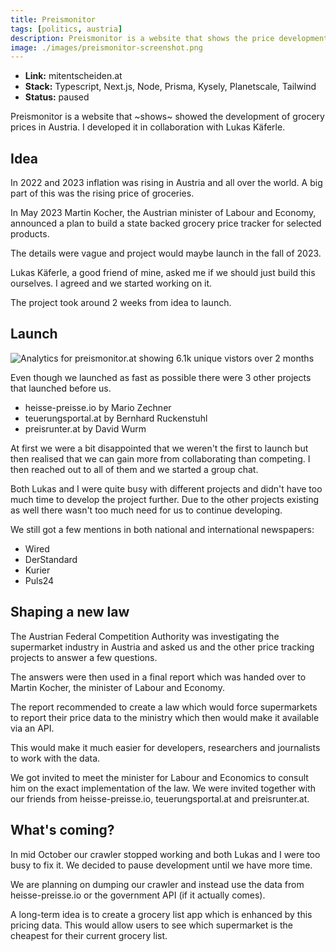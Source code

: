 ```yaml
---
title: Preismonitor
tags: [politics, austria]
description: Preismonitor is a website that shows the price development of groceries in Austria.
image: ./images/preismonitor-screenshot.png
---
```



- **Link:** <ExternalLink href="https://mitentscheiden.at">mitentscheiden.at</ExternalLink>
- **Stack:** Typescript, Next.js, Node, Prisma, Kysely, Planetscale, Tailwind
- **Status:** paused

Preismonitor is a website that ~shows~ showed the development of grocery prices in Austria. I developed it in collaboration with <ExternalLink href="https://twitter.com/LeKaeferle">Lukas Käferle</ExternalLink>.

## Idea
In 2022 and 2023 inflation was rising in Austria and all over the world. A big part of this was the rising price of groceries. 

In May 2023 Martin Kocher, the Austrian minister of Labour and Economy, announced a plan to build a state backed grocery price tracker for selected products.

The details were vague and project would maybe launch in the fall of 2023.

<ExternalLink href="https://twitter.com/LeKaeferle">Lukas Käferle</ExternalLink>, a good friend of mine, asked me if we should just build this ourselves. I agreed and we started working on it.

The project took around 2 weeks from idea to launch.

## Launch
![Analytics for preismonitor.at showing 6.1k unique vistors over 2 months](./images/preismonitor-plausible-may-july.png)

Even though we launched as fast as possible there were 3 other projects that launched before us.

- <ExternalLink href="https://heisse-preise">heisse-preisse.io</ExternalLink> by <ExternalLink href="https://twitter.com/badlogicgames">Mario Zechner</ExternalLink>
- <ExternalLink href="https://teuerungsportal.at">teuerungsportal.at</ExternalLink> by <ExternalLink href="https://twitter.com/_zumpel">Bernhard Ruckenstuhl</ExternalLink>
- <ExternalLink href="https://preisrunter.at">preisrunter.at</ExternalLink> by <ExternalLink href="https://twitter.com/DerDavidus">David Wurm</ExternalLink>

At first we were a bit disappointed that we weren't the first to launch but then realised that we can gain more from collaborating than competing. I then reached out to all of them and we started a group chat.

Both Lukas and I were quite busy with different projects and didn't have too much time to develop the project further. Due to the other projects existing as well there wasn't too much need for us to continue developing.

We still got a few mentions in both national and international newspapers:
- <ExternalLink href="https://www.wired.com/story/heisse-preise-food-prices/">Wired</ExternalLink>
- <ExternalLink href="https://www.derstandard.at/story/3000000176002/l">DerStandard</ExternalLink> 
- <ExternalLink href="https://kurier.at/politik/inland/kocher-lebensmittelpreise-muessen-gemeldet-werden-aber-kein-rechner/402595130">Kurier</ExternalLink>
- <ExternalLink href="https://www.puls24.at/news/wirtschaft/lebensmittel-nach-dem-rabatt-kommt-die-preiserhoehung/300734">Puls24</ExternalLink>


## Shaping a new law
The Austrian <ExternalLink href="https://www.bwb.gv.at/en/">Federal Competition Authority</ExternalLink> was investigating the supermarket industry in Austria and asked us and the other price tracking projects to answer a few questions.

The answers were then used in <ExternalLink href="https://www.bwb.gv.at/fileadmin/user_upload/Fokuspapier_Preisvergleichsplattformen_Sept_2023_barrierefrei_14.09.2023.pdf"> a final report</ExternalLink> which was handed over to Martin Kocher, the minister of Labour and Economy.

The report recommended to create a law which would force supermarkets to report their price data to the ministry which then would make it available via an API.

This would make it much easier for developers, researchers and journalists to work with the data.

We got invited to meet the minister for Labour and Economics to consult him on the exact implementation of the law. We were invited together with our friends from <ExternalLink href="https://heisse-preise">heisse-preisse.io</ExternalLink>, <ExternalLink href="https://teuerungsportal.at">teuerungsportal.at</ExternalLink> and <ExternalLink href="https://preisrunter.at">preisrunter.at</ExternalLink>.

<Tweet id="https://x.com/chrcit/status/1706731529022378346?s=20" />

<Tweet id="https://x.com/badlogicgames/status/1706692838539325789?s=20" />

## What's coming?
In mid October our crawler stopped working and both Lukas and I were too busy to fix it. We decided to pause development until we have more time.

We are planning on dumping our crawler and instead use the data from <ExternalLink href="https://heisse-preise.io">heisse-preisse.io</ExternalLink> or the government API (if it actually comes).

A long-term idea is to create a grocery list app which is enhanced by this pricing data. This would allow users to see which supermarket is the cheapest for their current grocery list.